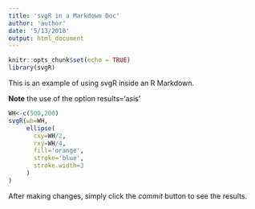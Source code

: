 ```yaml
---
title: 'svgR in a Markdown Doc'
author: 'author'
date: '5/13/2018'
output: html_document
---
```

  
```r
knitr::opts_chunk$set(echo = TRUE)
library(svgR)
```

This is an example of using svgR inside an R Markdown. 



**Note** the use of the option results='asis'

```r
WH<-c(500,200)
svgR(wh=WH,
     ellipse(
       cxy=WH/2,
       rxy=WH/4,
       fill='orange',
       stroke='blue',
       stroke.width=3
     )
)
````

After making changes, simply click the *commit* button to see the results.

